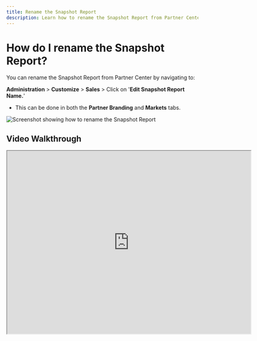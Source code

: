 ```yaml
---
title: Rename the Snapshot Report
description: Learn how to rename the Snapshot Report from Partner Center by navigating to Administration > Customize > Sales
---
```


# How do I rename the Snapshot Report?

You can rename the Snapshot Report from Partner Center by navigating to:

**Administration** > **Customize** > **Sales** > Click on '**Edit Snapshot Report Name.**'

- This can be done in both the **Partner Branding** and **Markets** tabs.

![Screenshot showing how to rename the Snapshot Report](/img/snapshot-report/rename-snapshot-report.jpg)

## Video Walkthrough

<iframe 
  src="https://drive.google.com/file/d/1kkVrpSbVwE4lgsUJZVO0L3yMn8m8b-k2/preview" 
  width="640" 
  height="480"
/>